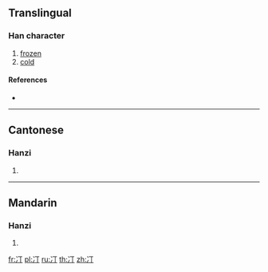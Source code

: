 {{character info/new}}
==Translingual==

===Han character===
{{Han char|rn=15|rad=冫|as=02|sn=4|four=|canj=IMMN|ids=⿰冫丁}}

# [[frozen]]
# [[cold]]

====References====
* {{Han ref|kx=0131.160|hdz=10295.030|uh=34C5|ud=13509}}

----

==Cantonese==

===Hanzi===
{{yue-hanzi|jyut=[[ding1]], [[ting1]]|y=ding1, ting1}}

# {{defn|lang=yue|sort=冫02}}

----

==Mandarin==

===Hanzi===
{{cmn-hanzi|pin=[[tīng]] ([[ting1]])|wg=t'ing<sup>1</sup>}}

# {{defn|lang=cmn|sort=冫02}}

[[fr:㓅]]
[[pl:㓅]]
[[ru:㓅]]
[[th:㓅]]
[[zh:㓅]]